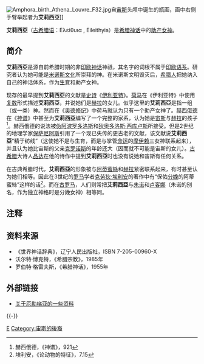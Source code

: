 {{noteTA
|T=zh-hans:厄勒梯亚; zh-cn:厄勒梯亚; zh-tw:埃雷圖亞; zh-hk:艾莉西亞;
|1=zh-hans:厄勒梯亚; zh-cn:厄勒梯亚; zh-tw:埃雷圖亞; zh-hk:艾莉西亞;
|2=zh-hans:赫拉; zh-cn:赫拉; zh-tw:赫拉; zh-hk:希拉;
}}

[[File:Amphora_birth_Athena_Louvre_F32.jpg|thumb]]自[[宙斯|宙斯]]头颅中诞生的瓶画，画中右侧手臂举起者为'''艾莉西亞''']]

'''艾莉西亞'''（[[古希腊语|古希腊语]]：Ε{{unicode|ἰ}}λείθυια , Eileithyia）是[[希腊神话|希腊神话]]中的[[助产士|助产]][[女神|女神]]。

== 简介 ==
'''艾莉西亞'''是源自前希腊时期的非[[印欧神话|印欧神话]]神祇，其名字的词根不属于[[印欧语系|印欧语系]]。研究者认为她可能是[[米诺斯文化|米诺斯文化]]所崇拜的神。在米诺斯文明毁灭后，[[希腊人|希腊人]]把她纳入自己的神话体系，作为[[生育|生育]]和助产女神。
 
现存的最早提到'''艾莉西亞'''的文献是[[史诗|史诗]]《[[伊利亚特|伊利亚特]]》。[[荷马|荷马]]在《伊利亚特》中使用[[复数_(语法)|复数]]形式描述'''艾莉西亞'''，并说她们是[[赫拉|赫拉]]的女儿。似乎这里的'''艾莉西亞'''是指一组（或一类）神。然而在《[[奥德修纪|奥德修纪]]》中荷马就认为只有一个助产女神了。[[赫西俄德|赫西俄德]]在《[[神谱|神谱]]》中甚至为'''艾莉西亞'''编写了一个完整的家系，认为她是[[宙斯|宙斯]]与[[赫拉|赫拉]]的孩子<ref>赫西俄德，《神谱》，921</ref>。赫西俄德的说法被[[伪阿波罗多洛斯|伪阿波罗多洛斯]]和[[狄奥多洛斯·西库卢斯|狄奥多洛斯·西库卢斯]]所接受。但是2世纪的地理学家[[保萨尼阿斯|保萨尼阿斯]]引用了一个现已失传的更古老的文献，该文献说'''艾莉西亞'''“精于纺线”（这使她不是与生育，而是与掌管[[命运|命运]]的[[摩伊赖|摩伊赖]]三女神联系起来），并且认为她比宙斯的父亲[[克罗诺斯|克罗诺斯]]的年龄还大（因而就不可能是宙斯的女儿）。[[古希腊|古希腊]]大诗人[[品达|品达]]在他的诗作中提到'''艾莉西亞'''时也没有说她和宙斯有任何关系。

在古典希腊时代，'''艾莉西亞'''的形象被与[[阿蒂蜜絲|阿蒂蜜絲]]和[[赫拉|赫拉]]紧密联系起来，有时甚至认为她们相等。因此在3世纪的[[罗马帝国|罗马]]学者[[克劳狄·埃利安|克劳狄·埃利安]]的著作中有“保佑[[分娩|分娩]]的阿蒂蜜絲”这样的话<ref>埃利安，《论动物的特征》，7.15</ref>。而在[[古罗马|古罗马]]，人们则常把'''艾莉西亞'''与[[朱諾_(神話)|朱诺]]和[[卢客娜|卢客娜]]（朱诺的别名，作为独立神格时是分娩女神）相等同。

== 注释 ==
{{reflist}}

== 资料来源 ==
* 《世界神话辞典》，辽宁人民出版社，ISBN 7-205-00960-X 
* 沃尔特·博克特，《希腊宗教》，1985年
* 罗伯特·格雷夫斯，《希腊神话》，1955年

== 外部链接 ==
{{Commonscat|Eileithyia}}
* [http://www.theoi.com/Ouranios/Eileithyia.html 关于厄勒梯亚的一些资料] {{Wayback|url=http://www.theoi.com/Ouranios/Eileithyia.html |date=20211106192302 }}

{{-}}
{{Authority control}}
[[Category:希臘女神|E]]
[[Category:宙斯的後裔|Category:宙斯的後裔]]